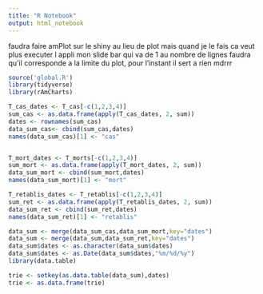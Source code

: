 ```yaml
---
title: "R Notebook"
output: html_notebook
---
```


faudra faire amPlot sur le shiny au lieu de plot mais quand je le fais ca veut plus executer l appli
mon slide bar qui va de 1 au nombre de lignes faudra qu'il corresponde a la limite du plot, pour l'instant il sert a rien mdrrr

```r
source('global.R')
library(tidyverse)
library(rAmCharts)

T_cas_dates <- T_cas[-c(1,2,3,4)]
sum_cas <- as.data.frame(apply(T_cas_dates, 2, sum))
dates <- rownames(sum_cas)
data_sum_cas<- cbind(sum_cas,dates)
names(data_sum_cas)[1] <- "cas"


T_mort_dates <- T_morts[-c(1,2,3,4)]
sum_mort <- as.data.frame(apply(T_mort_dates, 2, sum))
data_sum_mort <- cbind(sum_mort,dates)
names(data_sum_mort)[1] <- "mort"

T_retablis_dates <- T_retablis[-c(1,2,3,4)]
sum_ret <- as.data.frame(apply(T_retablis_dates, 2, sum))
data_sum_ret <- cbind(sum_ret,dates)
names(data_sum_ret)[1] <- "retablis"

data_sum <- merge(data_sum_cas,data_sum_mort,key="dates")
data_sum <- merge(data_sum,data_sum_ret,key="dates")
data_sum$dates <- as.character(data_sum$dates)
data_sum$dates <- as.Date(data_sum$dates,"%m/%d/%y")
library(data.table)

trie <- setkey(as.data.table(data_sum),dates)
trie <- as.data.frame(trie)
```

